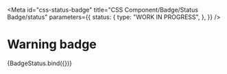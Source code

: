 <!-- @license CC0-1.0 -->


<Meta
  id="css-status-badge"
  title="CSS Component/Badge/Status Badge/status"
  parameters={{
    status: {
      type: "WORK IN PROGRESS",
    },
  }}
/>

# Warning badge

<Canvas>
  <Story
    name="warning"
    args={{
      status: "warning",
      textContent: "warning",
    }}
  >
    {BadgeStatus.bind({})}
  </Story>
</Canvas>
